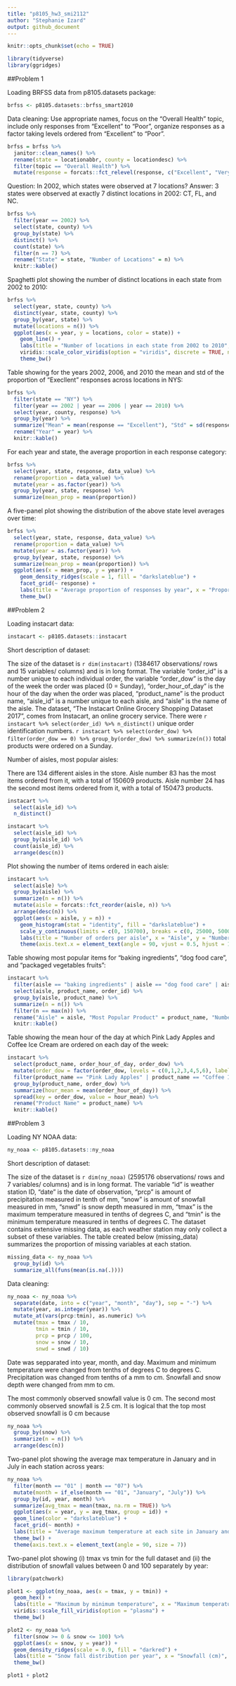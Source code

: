 ```yaml
---
title: "p8105_hw3_smi2112"
author: "Stephanie Izard"
output: github_document
---
```


```r
knitr::opts_chunk$set(echo = TRUE)

library(tidyverse)
library(ggridges)
```

##Problem 1

Loading BRFSS data from p8105.datasets package:

```r
brfss <- p8105.datasets::brfss_smart2010
```

Data cleaning: Use appropriate names, focus on the "Overall Health" topic, include only responses from "Excellent" to "Poor", organize responses as a factor taking levels ordered from "Excellent" to "Poor".

```r
brfss = brfss %>% 
  janitor::clean_names() %>% 
  rename(state = locationabbr, county = locationdesc) %>% 
  filter(topic == "Overall Health") %>% 
  mutate(response = forcats::fct_relevel(response, c("Excellent", "Very good", "Good", "Fair","Poor")))
```

Question: In 2002, which states were observed at 7 locations?
Answer: 3 states were observed at exactly 7 distinct locations in 2002: CT, FL, and NC.

```r
brfss %>% 
  filter(year == 2002) %>% 
  select(state, county) %>% 
  group_by(state) %>% 
  distinct() %>% 
  count(state) %>% 
  filter(n == 7) %>% 
  rename("State" = state, "Number of Locations" = n) %>% 
  knitr::kable()
```

Spaghetti plot showing the number of distinct locations in each state from 2002 to 2010:

```r
brfss %>%
  select(year, state, county) %>% 
  distinct(year, state, county) %>% 
  group_by(year, state) %>% 
  mutate(locations = n()) %>% 
  ggplot(aes(x = year, y = locations, color = state)) +
    geom_line() +
    labs(title = "Number of locations in each state from 2002 to 2010", x = "Year", y = "Number of locations") +
    viridis::scale_color_viridis(option = "viridis", discrete = TRUE, name = "State") +
    theme_bw()
```

Table showing for the years 2002, 2006, and 2010 the mean and std of the proportion of "Execllent" responses across locations in NYS:

```r
brfss %>% 
  filter(state == "NY") %>% 
  filter(year == 2002 | year == 2006 | year == 2010) %>% 
  select(year, county, response) %>% 
  group_by(year) %>% 
  summarize("Mean" = mean(response == "Excellent"), "Std" = sd(response == "Excellent")) %>% 
  rename("Year" = year) %>% 
  knitr::kable()
```

For each year and state, the average proportion in each response category:

```r
brfss %>%
  select(year, state, response, data_value) %>%
  rename(proportion = data_value) %>% 
  mutate(year = as.factor(year)) %>% 
  group_by(year, state, response) %>% 
  summarize(mean_prop = mean(proportion))
```

A five-panel plot showing the distribution of the above state level averages over time:

```r
brfss %>%
  select(year, state, response, data_value) %>%
  rename(proportion = data_value) %>% 
  mutate(year = as.factor(year)) %>% 
  group_by(year, state, response) %>% 
  summarize(mean_prop = mean(proportion)) %>% 
  ggplot(aes(x = mean_prop, y = year)) +
    geom_density_ridges(scale = 1, fill = "darkslateblue") +
    facet_grid(~ response) +
    labs(title = "Average proportion of responses by year", x = "Proportion", y = "Year") + 
    theme_bw()
```

##Problem 2

Loading instacart data:

```r
instacart <- p8105.datasets::instacart
```

Short description of dataset:

The size of the dataset is `r dim(instacart)` (1384617 observations/ rows and 15 variables/ columns) and is in long format. The variable "order_id" is a number unique to each individual order, the variable "order_dow" is the day of the week the order was placed (0 = Sunday), "order_hour_of_day" is the hour of the day when the order was placed, "product_name" is the product name, "aisle_id" is a number unique to each aisle, and "aisle" is the name of the aisle. The dataset, "The Instacart Online Grocery Shopping Dataset 2017", comes from Instacart, an online grocery service. There were `r instacart %>% select(order_id) %>% n_distinct()` unique order identification numbers. `r instacart %>% select(order_dow) %>% filter(order_dow == 0) %>% group_by(order_dow) %>% summarize(n())` total products were ordered on a Sunday. 

Number of aisles, most popular aisles:

There are 134 different aisles in the store. Aisle number 83 has the most items ordered from it, with a total of 150609 products. Aisle number 24 has the second most items ordered from it, with a total of 150473 products.

```r
instacart %>% 
  select(aisle_id) %>% 
  n_distinct()

instacart %>% 
  select(aisle_id) %>% 
  group_by(aisle_id) %>% 
  count(aisle_id) %>% 
  arrange(desc(n))
```

Plot showing the number of items ordered in each aisle:
  
```r
instacart %>% 
  select(aisle) %>% 
  group_by(aisle) %>% 
  summarize(n = n()) %>% 
  mutate(aisle = forcats::fct_reorder(aisle, n)) %>% 
  arrange(desc(n)) %>% 
  ggplot(aes(x = aisle, y = n)) + 
    geom_histogram(stat = "identity", fill = "darkslateblue") +
    scale_y_continuous(limits = c(0, 150700), breaks = c(0, 25000, 50000, 75000, 100000, 125000, 150000)) + 
    labs(title = "Number of orders per aisle", x = "Aisle", y = "Number of orders") +
    theme(axis.text.x = element_text(angle = 90, vjust = 0.5, hjust = 1, size = 7))
```

Table showing most popular items for "baking ingredients", "dog food care", and "packaged vegetables fruits":

```r
instacart %>% 
  filter(aisle == "baking ingredients" | aisle == "dog food care" | aisle == "packaged vegetables fruits") %>% 
  select(aisle, product_name, order_id) %>% 
  group_by(aisle, product_name) %>% 
  summarize(n = n()) %>% 
  filter(n == max(n)) %>% 
  rename("Aisle" = aisle, "Most Popular Product" = product_name, "Number of Orders" = n) %>% 
  knitr::kable()
```

Table showing the mean hour of the day at which Pink Lady Apples and Coffee Ice Cream are ordered on each day of the week:

```r
instacart %>% 
  select(product_name, order_hour_of_day, order_dow) %>%
  mutate(order_dow = factor(order_dow, levels = c(0,1,2,3,4,5,6), labels = c("Sunday", "Monday", "Tuesday", "Wednesday", "Thursday", "Friday", "Saturday"))) %>% 
  filter(product_name == "Pink Lady Apples" | product_name == "Coffee Ice Cream") %>% 
  group_by(product_name, order_dow) %>% 
  summarize(hour_mean = mean(order_hour_of_day)) %>% 
  spread(key = order_dow, value = hour_mean) %>% 
  rename("Product Name" = product_name) %>% 
  knitr::kable()
```

##Problem 3

Loading NY NOAA data:

```r
ny_noaa <- p8105.datasets::ny_noaa
```

Short description of dataset:

The size of the dataset is `r dim(ny_noaa)` (2595176 observations/ rows and 7 variables/ columns) and is in long format. The variable "id" is weather station ID, "date" is the date of observation, "prcp" is amount of precipitation measured in tenth of mm, "snow" is amount of snowfall measured in mm, "snwd" is snow depth measured in mm, "tmax" is the maximum temperature measured in tenths of degrees C, and "tmin" is the minimum temperature measured in tenths of degrees C. The dataset contains extensive missing data, as each weather station may only collect a subset of these variables. The table created below (missing_data) summarizes the proportion of missing variables at each station.

```r
missing_data <- ny_noaa %>% 
  group_by(id) %>% 
  summarize_all(funs(mean(is.na(.))))
```

Data cleaning:

```r
ny_noaa <- ny_noaa %>% 
  separate(date, into = c("year", "month", "day"), sep = "-") %>% 
  mutate(year, as.integer(year)) %>%
  mutate_at(vars(prcp:tmin), as.numeric) %>% 
  mutate(tmax = tmax / 10,
         tmin = tmin / 10,
         prcp = prcp / 100, 
         snow = snow / 10, 
         snwd = snwd / 10)
```

Date was sepparated into year, month, and day. Maximum and minimum temperature were changed from tenths of degrees C to degrees C. Precipitation was changed from tenths of a mm to cm. Snowfall and snow depth were changed from mm to cm.

The most commonly observed snowfall value is 0 cm. The second most commonly observed snowfall is 2.5 cm.
It is logical that the top most observed snowfall is 0 cm because 

```r
ny_noaa %>% 
  group_by(snow) %>% 
  summarize(n = n()) %>% 
  arrange(desc(n))
```

Two-panel plot showing the average max temperature in January and in July in each station across years:

```r
ny_noaa %>% 
  filter(month == "01" | month == "07") %>% 
  mutate(month = if_else(month == "01", "January", "July")) %>% 
  group_by(id, year, month) %>% 
  summarize(avg_tmax = mean(tmax, na.rm = TRUE)) %>% 
  ggplot(aes(x = year, y = avg_tmax, group = id)) +
  geom_line(color = "darkslateblue") +
  facet_grid(~ month) +
  labs(title = "Average maximum temperature at each site in January and July from 1981 to 2010 in NYS", x = "Year", y = "Temperature (Degrees C)") +
  theme_bw() +
  theme(axis.text.x = element_text(angle = 90, size = 7)) 
```

Two-panel plot showing (i) tmax vs tmin for the full dataset and (ii) the distribution of snowfall values between 0 and 100 separately by year:

```r
library(patchwork)

plot1 <- ggplot(ny_noaa, aes(x = tmax, y = tmin)) +
  geom_hex() +
  labs(title = "Maximum by minimum temperature", x = "Maximum temperature (Degrees C)", y = "Minimum temperature (Degrees C)") +
  viridis::scale_fill_viridis(option = "plasma") + 
  theme_bw()

plot2 <- ny_noaa %>% 
  filter(snow >= 0 & snow <= 100) %>% 
  ggplot(aes(x = snow, y = year)) +
  geom_density_ridges(scale = 0.9, fill = "darkred") + 
  labs(title = "Snow fall distribution per year", x = "Snowfall (cm)", y = "Year") +
  theme_bw()

plot1 + plot2
```
